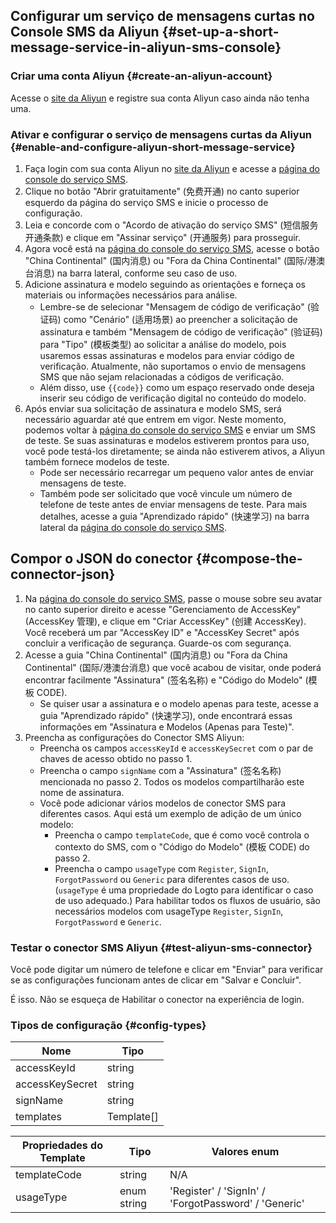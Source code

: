 ## Configurar um serviço de mensagens curtas no Console SMS da Aliyun \{#set-up-a-short-message-service-in-aliyun-sms-console}

### Criar uma conta Aliyun \{#create-an-aliyun-account}

Acesse o [site da Aliyun](https://cn.aliyun.com/) e registre sua conta Aliyun caso ainda não tenha uma.

### Ativar e configurar o serviço de mensagens curtas da Aliyun \{#enable-and-configure-aliyun-short-message-service}

1. Faça login com sua conta Aliyun no [site da Aliyun](https://cn.aliyun.com/) e acesse a [página do console do serviço SMS](https://www.aliyun.com/product/sms).
2. Clique no botão "Abrir gratuitamente" (免费开通) no canto superior esquerdo da página do serviço SMS e inicie o processo de configuração.
3. Leia e concorde com o "Acordo de ativação do serviço SMS" (短信服务开通条款) e clique em "Assinar serviço" (开通服务) para prosseguir.
4. Agora você está na [página do console do serviço SMS](https://dysms.console.aliyun.com/overview), acesse o botão "China Continental" (国内消息) ou "Fora da China Continental" (国际/港澳台消息) na barra lateral, conforme seu caso de uso.
5. Adicione assinatura e modelo seguindo as orientações e forneça os materiais ou informações necessários para análise.
   - Lembre-se de selecionar "Mensagem de código de verificação" (验证码) como "Cenário" (适用场景) ao preencher a solicitação de assinatura e também "Mensagem de código de verificação" (验证码) para "Tipo" (模板类型) ao solicitar a análise do modelo, pois usaremos essas assinaturas e modelos para enviar código de verificação. Atualmente, não suportamos o envio de mensagens SMS que não sejam relacionadas a códigos de verificação.
   - Além disso, use `{{code}}` como um espaço reservado onde deseja inserir seu código de verificação digital no conteúdo do modelo.
6. Após enviar sua solicitação de assinatura e modelo SMS, será necessário aguardar até que entrem em vigor. Neste momento, podemos voltar à [página do console do serviço SMS](https://dysms.console.aliyun.com/overview) e enviar um SMS de teste. Se suas assinaturas e modelos estiverem prontos para uso, você pode testá-los diretamente; se ainda não estiverem ativos, a Aliyun também fornece modelos de teste.
   - Pode ser necessário recarregar um pequeno valor antes de enviar mensagens de teste.
   - Também pode ser solicitado que você vincule um número de telefone de teste antes de enviar mensagens de teste. Para mais detalhes, acesse a guia "Aprendizado rápido" (快速学习) na barra lateral da [página do console do serviço SMS](https://dysms.console.aliyun.com/overview).

## Compor o JSON do conector \{#compose-the-connector-json}

1. Na [página do console do serviço SMS](https://dysms.console.aliyun.com/overview), passe o mouse sobre seu avatar no canto superior direito e acesse "Gerenciamento de AccessKey" (AccessKey 管理), e clique em "Criar AccessKey" (创建 AccessKey). Você receberá um par "AccessKey ID" e "AccessKey Secret" após concluir a verificação de segurança. Guarde-os com segurança.
2. Acesse a guia "China Continental" (国内消息) ou "Fora da China Continental" (国际/港澳台消息) que você acabou de visitar, onde poderá encontrar facilmente "Assinatura" (签名名称) e "Código do Modelo" (模板 CODE).
   - Se quiser usar a assinatura e o modelo apenas para teste, acesse a guia "Aprendizado rápido" (快速学习), onde encontrará essas informações em "Assinatura e Modelos (Apenas para Teste)".
3. Preencha as configurações do Conector SMS Aliyun:
   - Preencha os campos `accessKeyId` e `accessKeySecret` com o par de chaves de acesso obtido no passo 1.
   - Preencha o campo `signName` com a "Assinatura" (签名名称) mencionada no passo 2. Todos os modelos compartilharão este nome de assinatura.
   - Você pode adicionar vários modelos de conector SMS para diferentes casos. Aqui está um exemplo de adição de um único modelo:
     - Preencha o campo `templateCode`, que é como você controla o contexto do SMS, com o "Código do Modelo" (模板 CODE) do passo 2.
     - Preencha o campo `usageType` com `Register`, `SignIn`, `ForgotPassword` ou `Generic` para diferentes casos de uso. (`usageType` é uma propriedade do Logto para identificar o caso de uso adequado.) Para habilitar todos os fluxos de usuário, são necessários modelos com usageType `Register`, `SignIn`, `ForgotPassword` e `Generic`.

### Testar o conector SMS Aliyun \{#test-aliyun-sms-connector}

Você pode digitar um número de telefone e clicar em "Enviar" para verificar se as configurações funcionam antes de clicar em "Salvar e Concluir".

É isso. Não se esqueça de <MainSiteUrl href="/connectors/sms-connectors/#enable-phone-number-sign-up-or-sign-in">Habilitar o conector na experiência de login</MainSiteUrl>.

### Tipos de configuração \{#config-types}

| Nome            | Tipo       |
| --------------- | ---------- |
| accessKeyId     | string     |
| accessKeySecret | string     |
| signName        | string     |
| templates       | Template[] |

| Propriedades do Template | Tipo        | Valores enum                                         |
| ------------------------ | ----------- | ---------------------------------------------------- |
| templateCode             | string      | N/A                                                  |
| usageType                | enum string | 'Register' / 'SignIn' / 'ForgotPassword' / 'Generic' |
